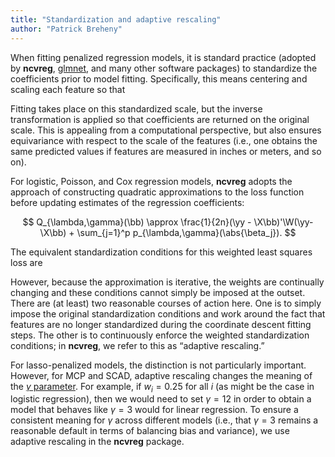 ```yaml
---
title: "Standardization and adaptive rescaling"
author: "Patrick Breheny"
---
```


When fitting penalized regression models, it is standard practice (adopted by **ncvreg**, [glmnet](https://glmnet.stanford.edu/), and many other software packages) to standardize the coefficients prior to model fitting. Specifically, this means centering and scaling each feature so that

\begin{align*}
\frac{1}{n} \sum_{i=1}^n x_{ij} &= 0 \\
\frac{1}{n} \sum_{i=1}^n x_{ij}^2 &= 1.
\end{align*}

Fitting takes place on this standardized scale, but the inverse transformation is applied so that coefficients are returned on the original scale. This is appealing from a computational perspective, but also ensures equivariance with respect to the scale of the features (i.e., one obtains the same predicted values if features are measured in inches or meters, and so on).

For logistic, Poisson, and Cox regression models, **ncvreg** adopts the approach of constructing quadratic approximations to the loss function before updating estimates of the regression coefficients:

$$ Q_{\lambda,\gamma}(\bb) \approx \frac{1}{2n}(\yy - \X\bb)'\W(\yy-\X\bb) + \sum_{j=1}^p p_{\lambda,\gamma}(\abs{\beta_j}). $$

The equivalent standardization conditions for this weighted least squares loss are

\begin{align*}
\frac{1}{n} \sum_{i=1}^n w_i x_{ij} &= 0 \\
\frac{1}{n} \sum_{i=1}^n w_i x_{ij}^2 &= 1.
\end{align*}

However, because the approximation is iterative, the weights are continually changing and these conditions cannot simply be imposed at the outset. There are (at least) two reasonable courses of action here. One is to simply impose the original standardization conditions and work around the fact that features are no longer standardized during the coordinate descent fitting steps. The other is to continuously enforce the weighted standardization conditions; in **ncvreg**, we refer to this as "adaptive rescaling."

For lasso-penalized models, the distinction is not particularly important. However, for MCP and SCAD, adaptive rescaling changes the meaning of the [$\gamma$ parameter](penalties.html). For example, if $w_i=0.25$ for all $i$ (as might be the case in logistic regression), then we would need to set $\gamma=12$ in order to obtain a model that behaves like $\gamma=3$ would for linear regression. To ensure a consistent meaning for $\gamma$ across different models (i.e., that $\gamma=3$ remains a reasonable default in terms of balancing bias and variance), we use adaptive rescaling in the **ncvreg** package.
